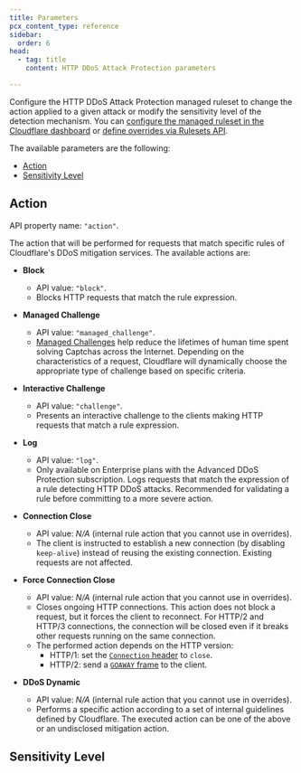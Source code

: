```yaml
---
title: Parameters
pcx_content_type: reference
sidebar:
  order: 6
head:
  - tag: title
    content: HTTP DDoS Attack Protection parameters

---
```



Configure the HTTP DDoS Attack Protection managed ruleset to change the action applied to a given attack or modify the sensitivity level of the detection mechanism. You can [configure the managed ruleset in the Cloudflare dashboard](/ddos-protection/managed-rulesets/http/configure-dashboard/) or [define overrides via Rulesets API](/ddos-protection/managed-rulesets/http/configure-api/).

The available parameters are the following:

- [Action](#action)
- [Sensitivity Level](#sensitivity-level)

## Action

API property name: `"action"`.

The action that will be performed for requests that match specific rules of Cloudflare's DDoS mitigation services. The available actions are:

- **Block**
  - API value: `"block"`.
  - Blocks HTTP requests that match the rule expression.

- **Managed Challenge**
  - API value: `"managed_challenge"`.
  - [Managed Challenges](/waf/reference/cloudflare-challenges/#managed-challenge-recommended) help reduce the lifetimes of human time spent solving Captchas across the Internet. Depending on the characteristics of a request, Cloudflare will dynamically choose the appropriate type of challenge based on specific criteria.

- **Interactive Challenge**
  - API value: `"challenge"`.
  - Presents an interactive challenge to the clients making HTTP requests that match a rule expression.

- **Log**
  - API value: `"log"`.
  - Only available on Enterprise plans with the Advanced DDoS Protection subscription. Logs requests that match the expression of a rule detecting HTTP DDoS attacks. Recommended for validating a rule before committing to a more severe action.

- **Connection Close**
  - API value: _N/A_ (internal rule action that you cannot use in overrides).
  - The client is instructed to establish a new connection (by disabling `keep-alive`) instead of reusing the existing connection. Existing requests are not affected.

- **Force Connection Close**
  - API value: _N/A_ (internal rule action that you cannot use in overrides).
  - Closes ongoing HTTP connections. This action does not block a request, but it forces the client to reconnect. For HTTP/2 and HTTP/3 connections, the connection will be closed even if it breaks other requests running on the same connection.
  - The performed action depends on the HTTP version:
    - HTTP/1: set the [`Connection` header](https://developer.mozilla.org/en-US/docs/Web/HTTP/Headers/Connection#directives) to `close`.
    - HTTP/2: send a [`GOAWAY` frame](https://datatracker.ietf.org/doc/html/rfc7540#section-6.8) to the client.

- **DDoS Dynamic**
  - API value: _N/A_ (internal rule action that you cannot use in overrides).
  - Performs a specific action according to a set of internal guidelines defined by Cloudflare. The executed action can be one of the above or an undisclosed mitigation action.

## Sensitivity Level

<Render file="managed-rulesets/sensitivity-level-reference" />
